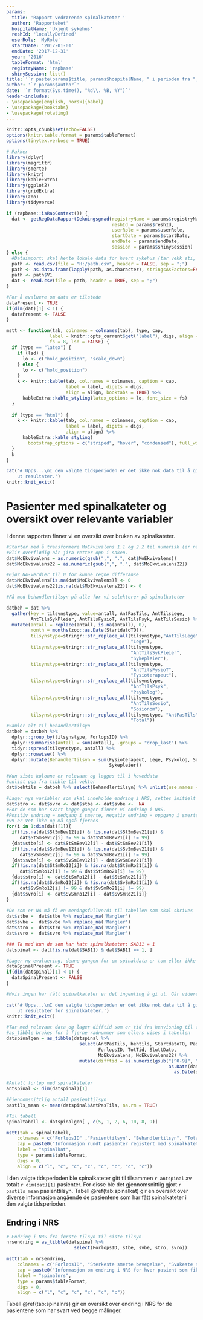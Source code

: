 ```yaml
---
params:
  title: 'Rapport vedrørende spinalkateter '
  author: 'Rapporteket'
  hospitalName: 'Ukjent sykehus'
  reshId: 'locallyDefined'
  userRole: 'MyRole'
  startDate: '2017-01-01'
  endDate: '2017-12-31'
  year: '2016'
  tableFormat: 'html'
  registryName: 'rapbase'
  shinySession: list()
title: '`r paste(params$title, params$hospitalName, " i perioden fra ", params$startDate, " til ", params$endDate)`'
author: '`r params$author`'
date: '`r format(Sys.time(), "%d\\. %B, %Y")`'
header-includes:
- \usepackage[english, norsk]{babel}
- \usepackage{booktabs}
- \usepackage{rotating}
---
```

```r
knitr::opts_chunk$set(echo=FALSE)
options(knitr.table.format = params$tableFormat)
options(tinytex.verbose = TRUE)

# Pakker
library(dplyr)
library(magrittr)
library(smerte)
library(knitr)
library(kableExtra)
library(ggplot2)
library(gridExtra)
library(zoo)
library(tidyverse)
```

```r

if (rapbase::isRapContext()) {
  dat <- getRegDataRapportDekningsgrad(registryName = params$registryName,
                                       reshId = params$reshId,
                                       userRole = params$userRole,
                                       startDate = params$startDate,
                                       endDate = params$endDate,
                                       session = params$shinySession)
} else {
  #Dataimport: skal hente lokale data for hvert sykehus (tar vekk sti, og erstatter med lokal fil)
  path <- read.csv(file = "H:/path.csv", header = FALSE, sep = ";")
  path <- as.data.frame(lapply(path, as.character), stringsAsFactors=FALSE)
  path <- path$V1
  dat <- read.csv(file = path, header = TRUE, sep = ";")
}

#For å evaluere om data er tilstede
dataPresent <- TRUE
if(dim(dat)[1] < 1) {
  dataPresent <- FALSE
}
```

```r
mstt <- function(tab, colnames = colnames(tab), type, cap,
                label = knitr::opts_current$get("label"), digs, align = NULL,
                fs = 8, lsd = FALSE) {
  if (type == "latex") {
    if (lsd) {
      lo <- c("hold_position", "scale_down")
    } else {
      lo <- c("hold_position")
    }
    k <- knitr::kable(tab, col.names = colnames, caption = cap,
                      label = label, digits = digs,
                      align = align, booktabs = TRUE) %>% 
      kableExtra::kable_styling(latex_options = lo, font_size = fs)
  }
  
  if (type == "html") {
    k <- knitr::kable(tab, col.names = colnames, caption = cap,
                      label = label, digits = digs,
                      align = align) %>% 
      kableExtra::kable_styling(
        bootstrap_options = c("striped", "hover", "condensed"), full_width = F)
  }
  k
}
```


```r
cat('# Upps...\nI den valgte tidsperioden er det ikke nok data til å gi 
    ut resultater.')
knitr::knit_exit()

```

# Pasienter med spinalkateter og oversikt over relevante variabler

I denne rapporten finner vi en oversikt over bruken av spinalkateter.


```r

#Starter med å transformere MoEkvivalens 1.1 og 2.2 til numerisk (er nå character + kommadeling). 
#Blir overflødig når jira retter opp i saken.
dat$MoEkvivalens = as.numeric(gsub(",", ".", dat$MoEkvivalens))
dat$MoEkvivalens22 = as.numeric(gsub(",", ".", dat$MoEkvivalens22))

#Gjør NA-verdier til 0 for kunne regne differanse
dat$MoEkvivalens[is.na(dat$MoEkvivalens)] <- 0
dat$MoEkvivalens22[is.na(dat$MoEkvivalens22)] <- 0

#Få med behandlertilsyn på alle før vi selekterer på spinalkateter

datbeh = dat %>%
  gather(key = tilsynstype, value=antall, AntPasTils, AntTilsLege,
         AntTilsSykPleier, AntTilsFysioT, AntTilsPsyk, AntTilsSosio) %>%
  mutate(antall = replace(antall, is.na(antall), 0), 
         month = months(zoo::as.Date(StartdatoTO)),
         tilsynstype=stringr::str_replace_all(tilsynstype,"AntTilsLege",
                                              "Lege"),
         tilsynstype=stringr::str_replace_all(tilsynstype,
                                              "AntTilsSykPleier",
                                              "Sykepleier"), 
         tilsynstype=stringr::str_replace_all(tilsynstype,
                                              "AntTilsFysioT", 
                                              "Fysioterapeut"),
         tilsynstype=stringr::str_replace_all(tilsynstype,
                                              "AntTilsPsyk", 
                                              "Psykolog"),
         tilsynstype=stringr::str_replace_all(tilsynstype,
                                              "AntTilsSosio", 
                                              "Sosionom"),
         tilsynstype=stringr::str_replace_all(tilsynstype, "AntPasTils",
                                              "Total"))
#Samler alt til behandlertilsyn
datbeh = datbeh %>%
  dplyr::group_by(tilsynstype, ForlopsID) %>% 
  dplyr::summarise(antall = sum(antall), .groups = "drop_last") %>% 
  tidyr::spread(tilsynstype, antall) %>%
  dplyr::rowwise() %>% 
  dplyr::mutate(Behandlertilsyn = sum(Fysioterapeut, Lege, Psykolog, Sosionom, 
                                      Sykepleier))

#Kun siste kolonne er relevant og legges til i hoveddata 
#unlist pga fra tibble til vektor
dat$behtils = datbeh %>% select(Behandlertilsyn) %>% unlist(use.names = FALSE)

#Lager nye variabler som skal inneholde endring i NRS, settes initielt til NA
dat$stro <- dat$svro <- dat$stbe <- dat$svbe <-  NA
#For de som har svart begge ganger finner vi endring i NRS. 
#Positiv endring = nedgang i smerte, negativ endring = oppgang i smerte. 
#99 er Vet ikke og må også fjernes
for(i in 1:dim(dat)[1]){
  if(!is.na(dat$StSmBev12[i]) & !is.na(dat$StSmBev21[i]) & 
     dat$StSmBev12[i] != 99 & dat$StSmBev21[i] != 99)
  {dat$stbe[i] <- dat$StSmBev12[i] - dat$StSmBev21[i]}
  if(!is.na(dat$SvSmBev12[i]) & !is.na(dat$SvSmBev21[i]) &
     dat$SvSmBev12[i] != 99 & dat$SvSmBev21[i] != 99)
  {dat$svbe[i] <- dat$SvSmBev12[i] - dat$SvSmBev21[i]}
  if(!is.na(dat$StSmRo12[i]) & !is.na(dat$StSmRo21[i]) &
     dat$StSmRo12[i] != 99 & dat$StSmRo21[i] != 99)
  {dat$stro[i] <- dat$StSmRo12[i] - dat$StSmRo21[i]}
  if(!is.na(dat$SvSmRo12[i]) & !is.na(dat$SvSmRo21[i]) &
     dat$SvSmRo12[i] != 99 & dat$SvSmRo21[i] != 99)
  {dat$svro[i] <- dat$SvSmRo12[i] - dat$SvSmRo21[i]}
}
  
#De som er NA må få en meningsfullverdi til tabellen som skal skrives
dat$stbe =  dat$stbe %>% replace_na('Mangler')
dat$svbe =  dat$svbe %>% replace_na('Mangler')
dat$stro =  dat$stro %>% replace_na('Mangler')
dat$svro =  dat$svro %>% replace_na('Mangler')

### Ta med kun de som har hatt spinalkateter: SAB11 = 1
datspinal <- dat[!is.na(dat$SAB11) & dat$SAB11 == 1, ]

#Lager ny evaluering, denne gangen for om spinaldata er tom eller ikke
dataSpinalPresent <- TRUE
if(dim(datspinal)[1] < 1) {
  dataSpinalPresent <- FALSE
}
```

```r
#Hvis ingen har fått spinalkateter er det ingenting å gi ut. Går videre med denne istedet for eval=dataPresent.

cat('# Upps...\nI den valgte tidsperioden er det ikke nok data til å gi 
    ut resultater for spinalkateter.')
knitr::knit_exit()
```


```r

#Tar med relevant data og lager difftid som er tid fra henvisning til forløpets avslutning
#as_tibble brukes for å fjerne radnummer som ellers vises i tabellen
datspinalgen = as_tibble(datspinal %>%
                           select(AntPasTils, behtils, StartdatoTO, PasientID, 
                                  ForlopsID, TotTid, SluttDato, 
                                  MoEkvivalens, MoEkvivalens22) %>% 
                           mutate(difftid = as.numeric(gsub("[^0-9]", "", 
                                                            as.Date(datspinal$SluttDato) - 
                                                              as.Date(datspinal$StartdatoTO)))))

#Antall forløp med spinalkateter
antspinal <- dim(datspinal)[1]  

#Gjennomsnittlig antall pasienttilsyn
pastils_mean <- mean(datspinal$AntPasTils, na.rm = TRUE)

#Til tabell
spinaltabell <- datspinalgen[ , c(5, 1, 2, 6, 10, 8, 9)]

mstt(tab = spinaltabell, 
    colnames = c("ForløpsID" ,"Pasienttilsyn", "Behandlertilsyn", "Totaltid", "Følgetid", "MoEkv før", "MoEkv etter"),
    cap = paste0("Informasjon rundt pasienter registert med spinalkateter. Totaltid gir antall timer totalt brukt på tilsyn, mens følgetid gir antall dager fra henvisning til sluttføring. MoEkv før og MoEkv etter gir antall morfinekvivalenter henholdsvis ved innleggelse og ved utskrivelse."),
    label = "spinalkat",
    type = params$tableFormat,
    digs = 0,
    align = c("l", "c", "c", "c", "c", "c", "c", "c"))
```

I den valgte tidsperioden ble spinalkateter gitt til tilsammen `r antspinal` av totalt `r dim(dat)[1]` pasienter. For disse ble det gjennomsnittlig gjort `r pastils_mean` pasienttilsyn. Tabell \@ref(tab:spinalkat) gir en oversikt over diverse informasjon angående de pasientene som har fått spinalkateter i den valgte tidsperioden.

## Endring i NRS

```r

# Endring i NRS fra første tilsyn til siste tilsyn
nrsendring = as_tibble(datspinal %>%
                         select(ForlopsID, stbe, svbe, stro, svro))

mstt(tab = nrsendring, 
    colnames = c("ForløpsID", "Sterkeste smerte bevegelse", "Svakeste smerte bevegelse", "Sterkeste smerte ro", "Svakeste smerte ro"),
    cap = paste0("Informasjon om endring i NRS for hver pasient som fikk spinalkateter. En endring > 0 betyr nedgang i smerte fra første til siste måling, mens en endring < 0 betyr økning i smerte. 0 betyr ingen endring. 'Mangler' betyr at pasienten ikke har gitt NRS, enten ved første, siste eller begge målinger."),
    label = "spinalnrs",
    type = params$tableFormat,
    digs = 0,
    align = c("l", "c", "c", "c", "c", "c"))
```

Tabell \@ref(tab:spinalnrs) gir en oversikt over endring i NRS for de pasientene som har svart ved begge målinger.
